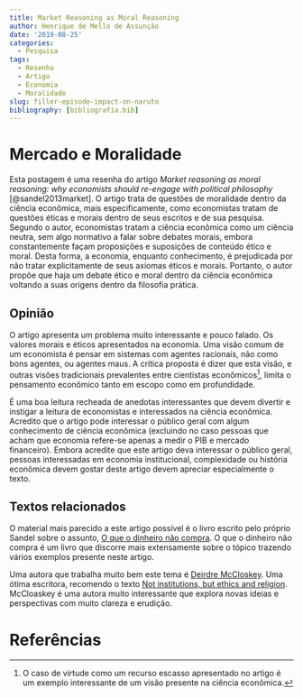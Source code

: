 ```yaml
---
title: Market Reasoning as Moral Reasoning
author: Henrique de Mello de Assunção
date: '2019-08-25'
categories:
  - Pesquisa
tags:
  - Resenha
  - Artigo
  - Economia
  - Moralidade
slug: filler-episode-impact-on-naruto
bibliography: [bibliografia.bib]
---
```


# Mercado e Moralidade

Esta postagem é uma resenha do artigo *Market reasoning as moral reasoning: why economists should re-engage with political philosophy* [@sandel2013market]. O artigo trata de questões de moralidade dentro da ciência econômica, mais especificamente, como economistas tratam de questões éticas e morais dentro de seus escritos e de sua pesquisa. Segundo o autor, economistas tratam a ciência econômica como um ciência neutra, sem algo normativo a falar sobre debates morais, embora constantemente façam proposições e suposições de conteúdo ético e moral. Desta forma, a economia, enquanto conhecimento, é prejudicada por não tratar explicitamente de seus axiomas éticos e morais. Portanto, o autor propõe que haja um debate ético e moral dentro da ciência econômica voltando a suas origens dentro da filosofia prática.

## Opinião

O artigo apresenta um problema muito interessante e pouco falado. Os valores morais e éticos apresentados na economia. Uma visão comum de um economista é pensar em sistemas com agentes racionais, não como bons agentes, ou agentes maus. A crítica proposta é dizer que esta visão, e outras visões tradicionais prevalentes entre cientistas econômicos[^1], limita o pensamento econômico tanto em escopo como em profundidade. 

[^1]: O caso de virtude como um recurso escasso apresentado no artigo é um exemplo interessante de um visão presente na ciência econômica.

É uma boa leitura recheada de anedotas interessantes que devem divertir e instigar a leitura de economistas e interessados na ciência econômica. Acredito que o artigo pode interessar o público geral com algum conhecimento de ciência econômica (excluindo no caso pessoas que acham que economia refere-se apenas a medir o PIB e mercado financeiro). Embora acredite que este artigo deva interessar o público geral, pessoas interessadas em economia institucional, complexidade ou história econômica devem gostar deste artigo devem apreciar especialmente o texto. 


## Textos relacionados

O material mais parecido a este artigo possível é o livro escrito pelo próprio Sandel sobre o assunto, [O que o dinheiro não compra](https://www.amazon.com.br/que-dinheiro-n%C3%A3o-compra/dp/8520011489/ref=sr_1_1?hvadid=72018109570228&hvbmt=be&hvdev=c&hvqmt=e&keywords=o+que+o+dinheiro+n%C3%A3o+compra&qid=1569796330&sr=8-1). O que o dinheiro não compra é um livro que discorre mais extensamente sobre o tópico trazendo vários exemplos presente neste artigo.

Uma autora que trabalha muito bem este tema é [Deirdre McCloskey](http://www.deirdremccloskey.com/). Uma ótima escritora, recomendo o texto [Not institutions, but ethics and religion](http://christianeconomists.org/wp-content/uploads/2017/02/2016-Fall-McCloskey.pdf). McCloaskey é uma autora muito interessante que explora novas ideias e perspectivas com muito clareza e erudição.

# Referências

